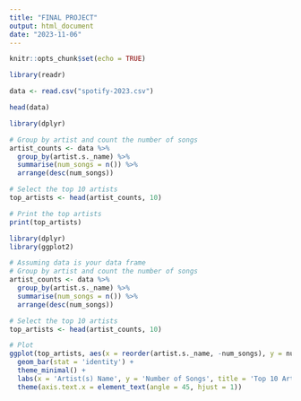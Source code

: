 ```yaml
---
title: "FINAL PROJECT"
output: html_document
date: "2023-11-06"
---
```


```r
knitr::opts_chunk$set(echo = TRUE)
```

```r
library(readr)
```

```r
data <- read.csv("spotify-2023.csv")
```

```r
head(data)
```

```r
library(dplyr)

# Group by artist and count the number of songs
artist_counts <- data %>%
  group_by(artist.s._name) %>%
  summarise(num_songs = n()) %>%
  arrange(desc(num_songs))

# Select the top 10 artists
top_artists <- head(artist_counts, 10)

# Print the top artists
print(top_artists)
```
```r
library(dplyr)
library(ggplot2)

# Assuming data is your data frame
# Group by artist and count the number of songs
artist_counts <- data %>%
  group_by(artist.s._name) %>%
  summarise(num_songs = n()) %>%
  arrange(desc(num_songs))

# Select the top 10 artists
top_artists <- head(artist_counts, 10)

# Plot
ggplot(top_artists, aes(x = reorder(artist.s._name, -num_songs), y = num_songs, fill = artist.s._name)) +
  geom_bar(stat = 'identity') +
  theme_minimal() +
  labs(x = 'Artist(s) Name', y = 'Number of Songs', title = 'Top 10 Artists with Most Songs') +
  theme(axis.text.x = element_text(angle = 45, hjust = 1))
```